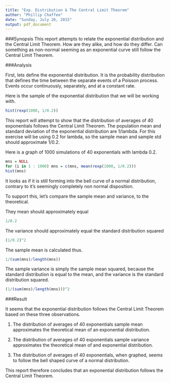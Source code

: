 ---
title: "Exp. Distribution & The Central Limit Theorem"
author: "Phillip Chaffee"
date: "Sunday, July 26, 2015"
output: pdf_document
---

###Synopsis
This report attempts to relate the exponential distribution and the Central Limit Theorem. How are they alike, and how do they differ. Can something as non-normal seeming as an exponential curve still follow the Central Limit Theorem.

###Analysis

First, lets define the exponential distribution. It is the probability distribution that defines the time between the separate events of a Poisson process. Events occur continuously, separately, and at a constant rate.

Here is the sample of the exponential distribution that we will be working with.

```{r}
hist(rexp(1000, 1/0.2))
```

This report will attempt to show that the distribution of averages of 40 exponentials follows the Central Limit Theorem. The population mean and standard deviation of the exponential distribution are 1/lambda. For this exercise will be using 0.2 for lambda, so the sample mean and sample std should approximate 1/0.2.

Here is a graph of 1000 simulations of 40 exponentials with lambda 0.2.

```{r simulations}
mns = NULL
for (i in 1 : 1000) mns = c(mns, mean(rexp(1000, 1/0.2)))
hist(mns)
```

It looks as if it is still forming into the bell curve of a normal distribution, contrary to it's seemingly completely non normal disposition.

To support this, let's compare the sample mean and variance, to the theoretical.

They mean should approximately equal

```{r}
1/0.2
```

The variance should approximately equal the standard distribution squared

```{r}
(1/0.2)^2
```

The sample mean is calculated thus.

```{r}
1/(sum(mns)/length(mns))
```

The sample variance is simply the sample mean squared, because the standard distribution is equal to the mean, and the variance is the standard distribution squared.

```{r}
(1/(sum(mns)/length(mns)))^2
```

###Result

It seems that the exponential distribution follows the Central Limit Theorem based on these three observations.

1. The distribution of averages of 40 exponentials sample mean approximates the theoretical mean of an exponential distribution.

2. The distribution of averages of 40 exponentials sample variance approximates the theoretical mean of and exponential distribution.

3. The distribution of averages of 40 exponentials, when graphed, seems to follow the bell shaped curve of a normal distribution.

This report therefore concludes that an exponential distribution follows the Central Limit Theorem.